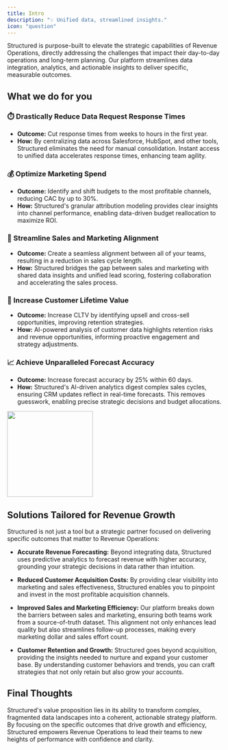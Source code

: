 ```yaml
---
title: Intro
description: "💡 Unified data, streamlined insights."
icon: "question"
---
```


Structured is purpose-built to elevate the strategic capabilities of Revenue Operations, directly addressing the challenges that impact their day-to-day operations and long-term planning. Our platform streamlines data integration, analytics, and actionable insights to deliver specific, measurable outcomes.

## What we do for you

### ⏱️ Drastically Reduce Data Request Response Times

- **Outcome:** Cut response times from weeks to hours in the first year.
- **How:** By centralizing data across Salesforce, HubSpot, and other tools, Structured eliminates the need for manual consolidation. Instant access to unified data accelerates response times, enhancing team agility.

### 💰 Optimize Marketing Spend

- **Outcome:** Identify and shift budgets to the most profitable channels, reducing CAC by up to 30%.
- **How:** Structured's granular attribution modeling provides clear insights into channel performance, enabling data-driven budget reallocation to maximize ROI.

### 🤝 Streamline Sales and Marketing Alignment

- **Outcome:** Create a seamless alignment between all of your teams, resulting in a reduction in sales cycle length.
- **How:** Structured bridges the gap between sales and marketing with shared data insights and unified lead scoring, fostering collaboration and accelerating the sales process.

### 🚀 Increase Customer Lifetime Value

- **Outcome:** Increase CLTV by identifying upsell and cross-sell opportunities, improving retention strategies.
- **How:** AI-powered analysis of customer data highlights retention risks and revenue opportunities, informing proactive engagement and strategy adjustments.

### 📈 Achieve Unparalleled Forecast Accuracy

- **Outcome:** Increase forecast accuracy by 25% within 60 days.
- **How:** Structured's AI-driven analytics digest complex sales cycles, ensuring CRM updates reflect in real-time forecasts. This removes guesswork, enabling precise strategic decisions and budget allocations.

<img height="200" width="200" noZoom src="/images/why.jpg" />

## Solutions Tailored for Revenue Growth

Structured is not just a tool but a strategic partner focused on delivering specific outcomes that matter to Revenue Operations:

- **Accurate Revenue Forecasting:** Beyond integrating data, Structured uses predictive analytics to forecast revenue with higher accuracy, grounding your strategic decisions in data rather than intuition.

- **Reduced Customer Acquisition Costs:** By providing clear visibility into marketing and sales effectiveness, Structured enables you to pinpoint and invest in the most profitable acquisition channels.

- **Improved Sales and Marketing Efficiency:** Our platform breaks down the barriers between sales and marketing, ensuring both teams work from a source-of-truth dataset. This alignment not only enhances lead quality but also streamlines follow-up processes, making every marketing dollar and sales effort count.

- **Customer Retention and Growth:** Structured goes beyond acquisition, providing the insights needed to nurture and expand your customer base. By understanding customer behaviors and trends, you can craft strategies that not only retain but also grow your accounts.

## Final Thoughts

Structured's value proposition lies in its ability to transform complex, fragmented data landscapes into a coherent, actionable strategy platform. By focusing on the specific outcomes that drive growth and efficiency, Structured empowers Revenue Operations to lead their teams to new heights of performance with confidence and clarity.
